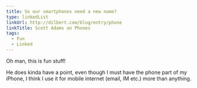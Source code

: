 ```yaml
---
title: So our smartphones need a new name?
type: linkedList
linkUrl: http://dilbert.com/blog/entry/phone
linkTitle: Scott Adams on Phones
tags:
  - Fun
  - Linked
---
```


Oh man, this is fun stuff!

He does kinda have a point, even though I must have the phone part of my iPhone, I think I use it for mobile internet (email, IM etc.) more than anything.
